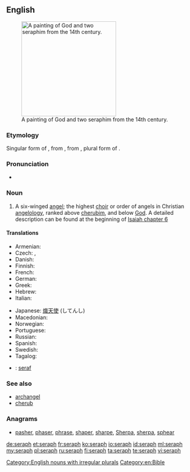{{wikipedia|seraph}}
==English==
[[File:Seraphim - Petites Heures de Jean de Berry.jpg|thumb|250px|upright|A painting of God and two seraphim from the 14th century.]]

===Etymology===
Singular form of {{term|seraphim|lang=en}}, from {{etyl|la|en}} {{term|seraphim|lang=la}}, from {{etyl|he|en}} {{term|שרפים|tr=serafim|sc=Hebr|lang=he}}, plural form of {{term|שרף|tr=saraf||seraph|sc=Hebr|lang=he}}.

===Pronunciation===
* {{IPA|/ˈserəf/|lang=en}}

===Noun===
{{en-noun|seraphs|seraphim}}

# {{context|biblical|lang=en}} A six-winged [[angel]]; the highest [[choir]] or order of angels in Christian [[angelology]], ranked above [[cherub]]im, and below [[God]]. A detailed description can be found at the beginning of [http://en.wikisource.org/wiki/Bible_%28World_English%29/Isaiah#Chapter_6 Isaiah chapter 6]

====Translations====
{{trans-top|highest order of angels}}
* Armenian: {{t-|hy|սերովբե|tr=serovbe|sc=Armn}}
* Czech: {{t-|cs|seraf|m}}, {{t-|cs|serafín|m}}
* Danish: {{t-|da|seraf}}
* Finnish: {{t+|fi|serafi}}
* French: {{t+|fr|séraphin|m}}
* German: {{t+|de|Seraph|m}}
* Greek: {{t+|el|σεραφείμ}}
* Hebrew: {{t-|he|שָׂרָף|m}}
* Italian: {{t+|it|serafino|m}}
{{trans-mid}}
* Japanese: [[熾天使]] (してんし)
* Macedonian: {{t-|mk|серафим|m|tr=sérafim}}
* Norwegian: {{t+|no|seraf}}
* Portuguese: {{t+|pt|serafim|m}}
* Russian: {{t+|ru|серафим|m|tr=s'erafím}}
* Spanish: {{t+|es|serafín}}
* Swedish: {{t+|sv|seraf}}
* Tagalog: {{t-|tl|serapin}}
{{trans-bottom}}

{{checktrans-top}}
* {{ttbc|is}}: [[seraf]] {{g|m}}
{{trans-bottom}}

===See also===
* [[archangel]]
* [[cherub]]

===Anagrams===
* [[pasher#English|pasher]], [[phaser#English|phaser]], [[phrase#English|phrase]], [[shaper#English|shaper]], [[sharpe#English|sharpe]], [[Sherpa#English|Sherpa]], [[sherpa#English|sherpa]], [[sphear#English|sphear]]

[[Category:English nouns with irregular plurals]]
[[Category:en:Bible]]

[[de:seraph]]
[[et:seraph]]
[[fr:seraph]]
[[ko:seraph]]
[[io:seraph]]
[[id:seraph]]
[[ml:seraph]]
[[my:seraph]]
[[pl:seraph]]
[[ru:seraph]]
[[fi:seraph]]
[[ta:seraph]]
[[te:seraph]]
[[vi:seraph]]